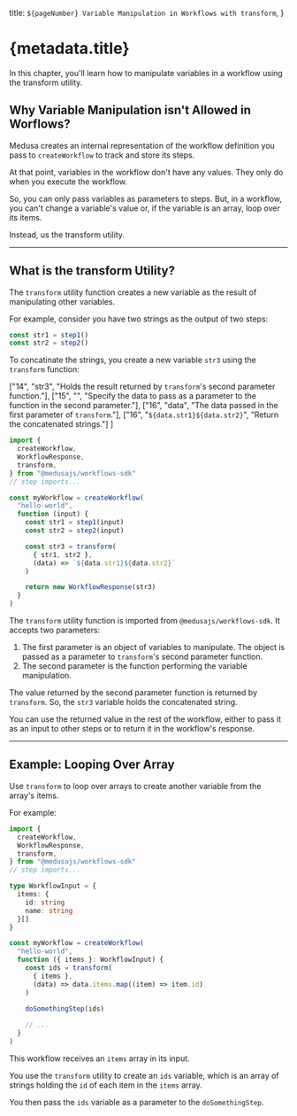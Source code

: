   title: `${pageNumber} Variable Manipulation in Workflows with transform`,
}

# {metadata.title}

In this chapter, you'll learn how to manipulate variables in a workflow using the transform utility.

## Why Variable Manipulation isn't Allowed in Worflows?

Medusa creates an internal representation of the workflow definition you pass to `createWorkflow` to track and store its steps.

At that point, variables in the workflow don't have any values. They only do when you execute the workflow.

So, you can only pass variables as parameters to steps. But, in a workflow, you can't change a variable's value or, if the variable is an array, loop over its items.

Instead, us the transform utility.

---

## What is the transform Utility?

The `transform` utility function creates a new variable as the result of manipulating other variables.

For example, consider you have two strings as the output of two steps:

```ts
const str1 = step1()
const str2 = step2()
```

To concatinate the strings, you create a new variable `str3` using the `transform` function:

  ["14", "str3", "Holds the result returned by `transform`'s second parameter function."],
  ["15", "", "Specify the data to pass as a parameter to the function in the second parameter."],
  ["16", "data", "The data passed in the first parameter of `transform`."],
  ["16", "`${data.str1}${data.str2}`", "Return the concatenated strings."]
]

```ts highlights={highlights}
import { 
  createWorkflow,
  WorkflowResponse,
  transform,
} from "@medusajs/workflows-sdk"
// step imports...

const myWorkflow = createWorkflow(
  "hello-world", 
  function (input) {
    const str1 = step1(input)
    const str2 = step2(input)

    const str3 = transform(
      { str1, str2 },
      (data) => `${data.str1}${data.str2}`
    )

    return new WorkflowResponse(str3)
  }
)
```

The `transform` utility function is imported from `@medusajs/workflows-sdk`. It accepts two parameters:

1. The first parameter is an object of variables to manipulate. The object is passed as a parameter to `transform`'s second parameter function.
2. The second parameter is the function performing the variable manipulation.

The value returned by the second parameter function is returned by `transform`. So, the `str3` variable holds the concatenated string.

You can use the returned value in the rest of the workflow, either to pass it as an input to other steps or to return it in the workflow's response.

---

## Example: Looping Over Array

Use `transform` to loop over arrays to create another variable from the array's items.

For example:

```ts collapsibleLines="1-7" expandButtonLabel="Show Imports"
import { 
  createWorkflow,
  WorkflowResponse,
  transform,
} from "@medusajs/workflows-sdk"
// step imports...

type WorkflowInput = {
  items: {
    id: string
    name: string
  }[]
}

const myWorkflow = createWorkflow(
  "hello-world", 
  function ({ items }: WorkflowInput) {
    const ids = transform(
      { items },
      (data) => data.items.map((item) => item.id)
    )
    
    doSomethingStep(ids)

    // ...
  }
)
```

This workflow receives an `items` array in its input.

You use the `transform` utility to create an `ids` variable, which is an array of strings holding the `id` of each item in the `items` array.

You then pass the `ids` variable as a parameter to the `doSomethingStep`.